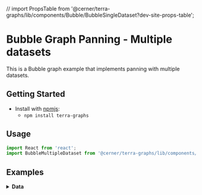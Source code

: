 // import PropsTable from '@cerner/terra-graphs/lib/components/Bubble/BubbleSingleDataset?dev-site-props-table';

# Bubble Graph Panning - Multiple datasets

This is a Bubble graph example that implements panning with multiple datasets.

## Getting Started

- Install with [npmjs](https://www.npmjs.com):
  - `npm install terra-graphs`

## Usage

```jsx
import React from 'react';
import BubbleMultipleDataset from '@cerner/terra-graphs/lib/components/BubbleMultipleDataset';
```

## Examples
<BubbleMultipleDatasetExample />

<!-- ## Props
<PropsTable /> -->

<details>
<summary style={{fontSize: 24 }}>
<b>Data</b>
</summary>

### Graph Config object
<GraphConfig />

### Data object
<DataObject />
<DataObject1 />
</details>
